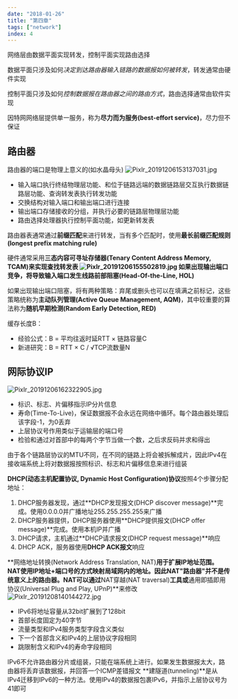 ```yaml
---
date: "2018-01-26"
title: "第四章"
tags: ["network"]
index: 4
---
```


网络层由数据平面实现转发，控制平面实现路由选择

数据平面只涉及如何*决定到达路由器输入链路的数据报如何被转发*，转发通常由硬件实现

控制平面只涉及如何*控制数据报在路由器之间的路由方式*，路由选择通常由软件实现

因特网网络层提供单一服务，称为**尽力而为服务(best-effort service)**，尽力但不保证
## 路由器
路由器的端口是物理上意义的(如水晶母头)
![Pixlr_20191206153137031.jpg](../../images/network/1575616057091_54148815be6328dcd77f00d95f0b5782.jpg)

- 输入端口执行终结物理层功能、和位于链路远端的数据链路层交互执行数据链路层功能、查询转发表执行转发功能
- 交换结构对输入端口和输出端口进行连接
- 输出端口存储接收的分组，并执行必要的链路层物理层功能
- 路由选择处理器执行控制平面功能，如更新转发表

路由器表通常通过**前缀匹配**来进行转发，当有多个匹配时，使用**最长前缀匹配规则(longest prefix matching rule)**

硬件通常采用**三态内容可寻址存储器(Tenary Content Address Memory, TCAM)**来实现查找转发表
![Pixlr_20191206155502819.jpg](../../images/network/1575616057089_591b2098d94e975042e0df611860a9b2.jpg)
如果出现输出端口竞争，将导致输入端口发生**线路前部阻塞(Head-Of-the-Line, HOL)**

如果出现输出端口阻塞，将有两种策略：弃尾或删头也可以在填满之前标记，这些策略统称为**主动队列管理(Active Queue Management, AQM)**，其中较重要的算法称为**随机早期检测(Random Early Detection, RED)**

缓存长度B：

- 经验公式：B = 平均往返时延RTT × 链路容量C
- 新进研究：B = RTT × C / √TCP流数量N

## 网际协议IP
![Pixlr_20191206162322905.jpg](../../images/network/1575616057193_6b27213b11880a506bb307654ad03dec.jpg)
- 标识、标志、片偏移指示IP分片信息
- 寿命(Time-To-Live)，保证数据报不会永远在网络中循环。每个路由器处理后该字段-1，为0丢弃
- 上层协议号作用类似于运输层的端口号
- 检验和通过对首部中的每两个字节当做一个数，之后求反码并求和得出

由于各个链路层协议的MTU不同，在不同的链路上将会被拆解成片，因此IPv4在接收端系统上将对数据报按照标识、标志和片偏移信息来进行组装

**DHCP(动态主机配置协议, Dynamic Host Configuration)协议**按照4个步骤分配地址：

1. DHCP服务器发现，通过**DHCP发现报文(DHCP discover message)**完成。使用0.0.0.0并广播地址255.255.255.255来广播
2. DHCP服务器提供，DHCP服务器使用**DHCP提供报文(DHCP offer message)**完成。使用本机IP并广播
3. DHCP请求，主机通过**DHCP请求报文(DHCP request message)**响应
4. DHCP ACK，服务器使用**DHCP ACK报文**响应

**网络地址转换(Network Address Translation, NAT)**用于扩展IP地址范围。NAT使用IP地址+端口号的方式映射局域网内的地址。因此NAT"路由器"并不是传统意义上的路由器。NAT可以通过**NAT穿越(NAT traversal)**工具或**通用即插即用协议(Universal Plug and Play, UPnP)**来修改
![Pixlr_20191208140144272.jpg](../../images/network/1575784757319_8064ef46039bb4137c530324bc3579ac.jpg)
- IPv6将地址容量从32bit扩展到了128bit
- 首部长度固定为40字节
- 流量类型和IPv4服务类型字段含义类似
- 下一个首部含义和IPv4的上层协议字段相同
- 跳限制含义和IPv4的寿命字段相同

IPv6不允许路由器分片或组装，只能在端系统上进行。如果发生数据报太大，路由器将丢弃该数据报，并回答一个ICMP差错报文
**建隧道(tunneling)**是从IPv4迁移到IPv6的一种方法。使用IPv4的数据报包裹IPv6，并指示上层协议号为41即可